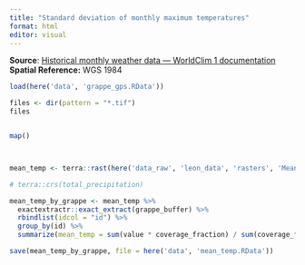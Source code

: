 ```yaml
---
title: "Standard deviation of monthly maximum temperatures"
format: html
editor: visual
---
```


**Source**: [Historical monthly weather data --- WorldClim 1 documentation](https://www.worldclim.org/data/monthlywth.html)
**Spatial Reference:** WGS 1984

```r
load(here('data', 'grappe_gps.RData'))

files <- dir(pattern = "*.tif")
files


map()



mean_temp <- terra::rast(here('data_raw', 'leon_data', 'rasters', 'Mean_temp.tif'))

# terra::crs(total_precipitation)

mean_temp_by_grappe <- mean_temp %>% 
  exactextractr::exact_extract(grappe_buffer) %>% 
  rbindlist(idcol = "id") %>% 
  group_by(id) %>% 
  summarize(mean_temp = sum(value * coverage_fraction) / sum(coverage_fraction))

save(mean_temp_by_grappe, file = here('data', 'mean_temp.RData'))
  
```
